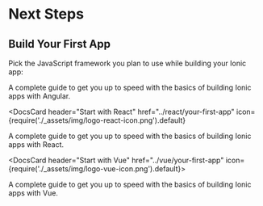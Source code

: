 
# Next Steps

## Build Your First App

Pick the JavaScript framework you plan to use while building your Ionic app:

<DocsCards>
  <DocsCard header="Start with Angular" href="../angular/your-first-app" icon={require('./_assets/img/logo-angular-icon.png').default}>
    <p>A complete guide to get you up to speed with the basics of building Ionic apps with Angular.</p>
  </DocsCard>

<DocsCard
  header="Start with React"
  href="../react/your-first-app"
  icon={require('./_assets/img/logo-react-icon.png').default}
>
  <p>A complete guide to get you up to speed with the basics of building Ionic apps with React.</p>
</DocsCard>

  <DocsCard header="Start with Vue" href="../vue/your-first-app" icon={require('./_assets/img/logo-vue-icon.png').default}>
    <p>A complete guide to get you up to speed with the basics of building Ionic apps with Vue.</p>
  </DocsCard>
</DocsCards>
